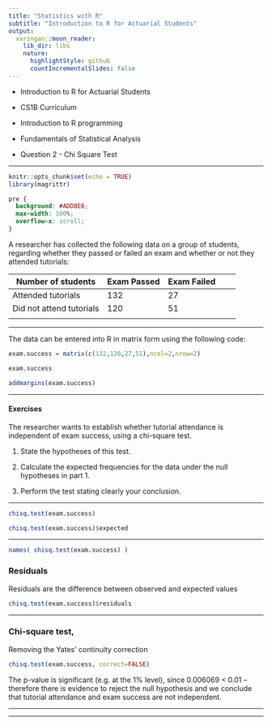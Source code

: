 ```yaml
---
title: "Statistics with R"
subtitle: "Introduction to R for Actuarial Students"
output:
  xaringan::moon_reader:
    lib_dir: libs
    nature:
      highlightStyle: github
      countIncrementalSlides: false
---
```


* Introduction to R for Actuarial Students

* CS1B Curriculum

* Introduction to R programming
* Fundamentals of Statistical Analysis

* Question 2 - Chi Square Test

---


```r
knitr::opts_chunk$set(echo = TRUE)
library(magrittr)
```

```css
pre {
  background: #ADD8E6;
  max-width: 100%;
  overflow-x: scroll;
}
```
A researcher has collected the following data on a group of students, regarding
whether they passed or failed an exam and whether or not they attended tutorials:


| Number of students  | Exam Passed | Exam Failed |  
|---|---|---|---|---|
| Attended tutorials  | 132 | 27 |  
| Did not attend tutorials  | 120 | 51 |  
|  |  |  |  |  |




---

The data can be entered into R in matrix form using the following code:

```r
exam.success = matrix(c(132,120,27,51),ncol=2,nrow=2)
```

```r

exam.success
```


```r

addmargins(exam.success)
```
---

#### Exercises
The researcher wants to establish whether tutorial attendance is independent of exam
success, using a chi-square test.

1. State the hypotheses of this test. 

2. Calculate the expected frequencies for the data under the null hypotheses
in part 1.

3. Perform the test stating clearly your conclusion. 

---

```r
chisq.test(exam.success)
```

```r
chisq.test(exam.success)$expected
```
---

```r
names( chisq.test(exam.success) )
```

### Residuals 

Residuals are the difference between observed and expected values

```r
chisq.test(exam.success)$residuals
```

---

### Chi-square test, 

Removing the Yates' continuity correction

```r
chisq.test(exam.success, correct=FALSE) 
```

The p-value is significant (e.g. at the 1% level), since 0.006069 < 0.01 – therefore there is 
evidence to reject the null hypothesis and we conclude that tutorial attendance and exam
success are not independent.

---

---